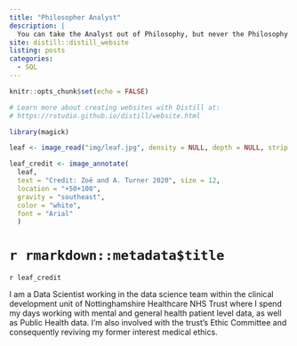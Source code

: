 ```yaml
---
title: "Philosopher Analyst"
description: |
  You can take the Analyst out of Philosophy, but never the Philosophy out of the Analyst
site: distill::distill_website
listing: posts
categories:
  - SQL
---
```


```r
knitr::opts_chunk$set(echo = FALSE)

# Learn more about creating websites with Distill at:
# https://rstudio.github.io/distill/website.html

library(magick)

leaf <- image_read("img/leaf.jpg", density = NULL, depth = NULL, strip = FALSE)

leaf_credit <- image_annotate(
  leaf, 
  text = "Credit: Zoë and A. Turner 2020", size = 12, 
  location = "+50+100",
  gravity = "southeast",
  color = "white",
  font = "Arial"
  )

```

# `r rmarkdown::metadata$title`

`r leaf_credit`

I am a Data Scientist working in the data science team within the clinical development unit of Nottinghamshire Healthcare NHS Trust where I spend my days working with mental and general health patient level data, as well as Public Health data. I'm also involved with the trust's Ethic Committee and consequently reviving my former interest medical ethics.

